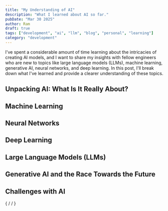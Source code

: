 ```yaml
---
title: "My Understanding of AI"
description: "What I learned about AI so far."
pubDate: "Mar 30 2025"
author: Ram
draft: true
tags: ["development", "ai", "llm", "blog", "personal", "learning"]
category: "development"
---
```


I've spent a considerable amount of time learning about the intricacies of creating AI models, and I want to share my insights
with fellow engineers who are new to topics like large language models (LLMs), machine learning, generative AI, neural networks,
and deep learning. In this post, I'll break down what I've learned and provide a clearer understanding of these topics.

## Unpacking AI: What Is It Really About?

## Machine Learning

## Neural Networks

## Deep Learning

## Large Language Models (LLMs)

## Generative AI and the Race Towards the Future

## Challenges with AI

{
/*<Collapsible collapseTitle = "Aside: My Website Evolution" customCss = " pl-[1.5rem] pt-5 text-sm">
</Collapsible>*/
}
